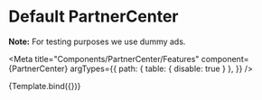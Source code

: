 
# Default PartnerCenter

**Note:** For testing purposes we use dummy ads.

<Meta
    title="Components/PartnerCenter/Features"
    component={PartnerCenter}
    argTypes={{
        path: { table: { disable: true } },
    }}
/>

<Canvas>
    <Story
        name="Default"
        args={{
            path: '/34363400/TEST_Single-PartnerCenter_230x230',
        }}
    >
        {Template.bind({})}
    </Story>
</Canvas>
